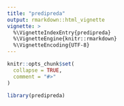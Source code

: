 ```yaml
---
title: "predipreda"
output: rmarkdown::html_vignette
vignette: >
  %\VignetteIndexEntry{predipreda}
  %\VignetteEngine{knitr::rmarkdown}
  %\VignetteEncoding{UTF-8}
---
```


```r
knitr::opts_chunk$set(
  collapse = TRUE,
  comment = "#>"
)
```

```r
library(predipreda)
```
